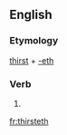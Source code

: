 ==English==

===Etymology===
[[thirst]] + [[-eth]]

===Verb===
{{en-verb form}}

# {{en-archaic third-person singular of|thirst}}

[[fr:thirsteth]]